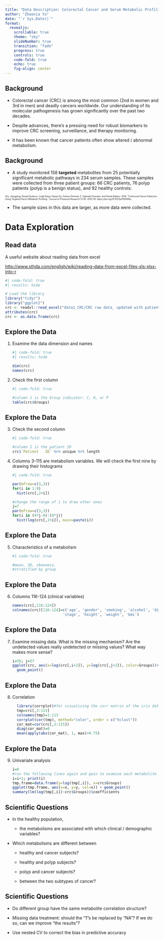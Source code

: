 ```yaml
---
title: "Data Description: Colorectal Cancer and Serum Metabolic Profiling"
author: "Zhaoxia Yu"
date: "`r Sys.Date()`"
format: 
  revealjs:
    scrollable: true
    theme: "sky"
    slideNumber: true
    transition: "fade"
    progress: true
    controls: true
    code-fold: true
    echo: true
    fig-align: center
---
```



## Background
-   Colorectal cancer (CRC) is among the most common (2nd in women and 3rd in men) and deadly cancers worldwide. Our understanding of its molecular pathogenesis has grown significantly over the past two decades.

-   Despite advances, there's a pressing need for robust biomarkers to improve CRC screening, surveillance, and therapy monitoring.

-   It has been known that cancer patients often show altered / abnormal metabolism.

## Background
-   A study monitored 158 **targeted** metabolites from 25 potentially significant metabolic pathways in 234 serum samples. These samples were collected from three patient groups: 66 CRC patients, 76 polyp patients (polyp is a benign status), and 92 healthy controls:

::: {style="font-size: 50%;"}
Zhu, Jiangjiang, Danijel Djukovic, Lingli Deng, Haiwei Gu, Farhan Himmati, E. Gabriela Chiorean, and Daniel Raftery. 2014. “Colorectal Cancer Detection Using Targeted Serum Metabolic Profiling.” Journal of Proteome Research 13 (9): 4120–30. https://doi.org/10.1021/pr500494u.
:::
-   The sample sizes in this data are larger, as more data were collected. 

# Data Exploration

## Read data

A useful website about reading data from excel

<http://www.sthda.com/english/wiki/reading-data-from-excel-files-xls-xlsx-into-r>

```r
#| code-fold: true
#| results: hide

# Load the library 
library("tidyr")
library("ggplot2")
crc <- readxl::read_excel("data1_CRC/CRC raw data_ updated with patient ID.xlsx", sheet = "Sheet1", na=c("NA", "-"))
attributes(crc)
crc <- as.data.frame(crc)
```

## Explore the Data

1.  Examine the data dimension and names

    ```r
    #| code-fold: true
    #| results: hide

    dim(crc)
    names(crc)
    ```

2.  Check the first column

    ```r
    #| code-fold: true

    #column 1 is the Group indicator: C, H, or P
    table(crc$Groups)
    ```

## Explore the Data
3.  Check the second column

    ```r
    #| code-fold: true

    #column 2 is the patient ID
    crc$`Patient   ID` %>% unique %>% length
    ```

4.  Columns 3-115 are metabolism variables. We will check the first nine by drawing their histograms

    ```r
    #| code-fold: true

    par(mfrow=c(3,3))
    for(i in 1:9)
      hist(crc[,2+i]) 

    #change the range of i to draw other ones
    j=7
    par(mfrow=c(3,3))
    for(i in (9*j-8):(9*j))
      hist(log(crc[,2+i]), main=paste(i))

    ```

## Explore the Data

5.  Characteristics of a metabolism

    ```r
    #| code-fold: true

    #mean, SD, skewness, 
    #stratified by group
    ```

## Explore the Data
6.  Columns 116-124 (clinical variables)

    ```r
    names(crc[,116:124])
    colnames(crc)[116:124]=c('age', 'gender', 'smoking', 'alcohol', 'diagnosis', 
                           'stage', 'height', 'weight', 'bmi')

    ```

## Explore the Data
7.  Examine missing data. What is the missing mechanism? Are the undetected values really undetected or missing values? What way makes more sense?

    ```r
    i=56; j=57
    ggplot(crc, aes(x=log(crc[,i+2]), y=log(crc[,j+2]), color=Groups))+
      geom_point()
    ```

## Explore the Data
8.  Correlation

    ```r
      library(corrplot)#for visualizing the corr matrix of the iris data
      tmp=crc[,3:115]
      colnames(tmp)=1:113
      corrplot(cor(tmp), method="color", order = c("hclust"))
      cor_mat=cor(crc[,3:115])
      diag(cor_mat)=0
      mean(apply(abs(cor_mat), 1, max)>0.75)
      
    ```

## Explore the Data
9.  Univariate analysis

    ```r
    i=0
    #run the following lines again and gain to examine each metabolite
    i=i+1; print(i)
    tmp.frame=data.frame(y=log(tmp[,i]), x=crc$Groups)
    ggplot(tmp.frame, aes(x=x, y=y, col=x)) + geom_point()
    summary(lm(log(tmp[,i])~crc$Groups))$coefficients

    ```

## Scientific Questions

-   In the healthy population,

    -   the metabolisms are associated with which clinical / demographic variables?

-   Which metabolisms are different between

    -   healthy and cancer subjects?

    -   healthy and polyp subjects?

    -   polyp and cancer subjects?

    -   between the two subtypes of cancer?

## Scientific Questions
-   Do different group have the same metabolite correlation structure?

-   Missing data treatment: should the "1"s be replaced by "NA"? If we do so, can we improve "the results"?

-   Use nested CV to correct the bias in predictive accuracy


